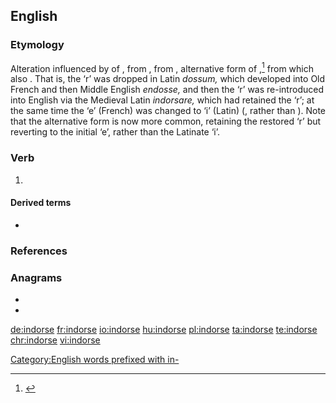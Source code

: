 ==English==

===Etymology===
Alteration influenced by {{etyl|ML.|en}} {{m|la|indorso|indorsare}} of {{etyl|enm|en}} {{m|enm|endosse}}, from {{etyl|fro|en}} {{m|fro|endosser||to put on back}}, from {{etyl|la|en}} {{m|la|dossum}}, alternative form of {{m|la|dorsum||back}},<ref>{{R:Online Etymology Dictionary}}</ref> from which also {{m|en|dorsal||of the back}}. That is, the ‘r’ was dropped in Latin ''dossum,'' which developed into Old French and then Middle English ''endosse,'' and then the ‘r’ was re-introduced into English via the Medieval Latin ''indorsare,'' which had retained the ‘r’; at the same time the ‘e’ (French) was changed to ‘i’ (Latin) ({{m|en|in-}}, rather than {{m|en|en-}}). Note that the alternative form {{m|en|endorse}} is now more common, retaining the restored ‘r’ but reverting to the initial ‘e’, rather than the Latinate ‘i’.

[[Category:English words prefixed with in-]]

===Verb===
{{en-verb|indors}}

# {{label|en|British|India|rare}} {{alternative form of|endorse|lang=en}}

====Derived terms====
* {{l|en|indorsement}}

===References===
<references/>

===Anagrams===
* {{l|en|rosined}}
* {{l|en|sordine}}

[[de:indorse]]
[[fr:indorse]]
[[io:indorse]]
[[hu:indorse]]
[[pl:indorse]]
[[ta:indorse]]
[[te:indorse]]
[[chr:indorse]]
[[vi:indorse]]